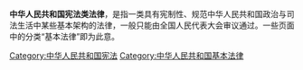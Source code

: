 {{Distinguish|中华人民共和国宪法|Category:中华人民共和国宪法性法律}}

'''中华人民共和国宪法类法律'''，是指一类具有宪制性、规范中华人民共和国政治与司法生活中某些基本架构的法律，一般只能由全国人民代表大会审议通过。一些页面中的分类“基本法律”即为此意。
[[Category:中华人民共和国宪法|Category:中华人民共和国宪法]]
[[Category:中华人民共和国基本法律|Category:中华人民共和国基本法律]]